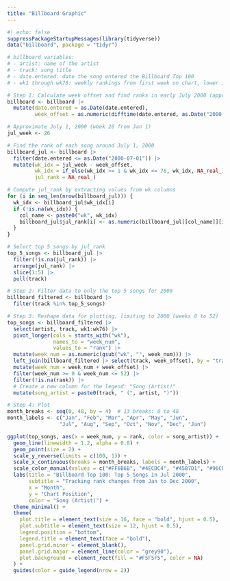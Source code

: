 ```yaml
---
title: "Billboard Graphic"
---
```


```r
#| echo: false
suppressPackageStartupMessages(library(tidyverse))
data("billboard", package = "tidyr")

# billboard variables:
# - artist: name of the artist
# - track: song title
# - date.entered: date the song entered the Billboard Top 100
# - wk1 through wk76: weekly rankings from first week on chart, lower is better

# Step 1: Calculate week offset and find ranks in early July 2000 (approx. week 26)
billboard <- billboard |> 
  mutate(date.entered = as.Date(date.entered),
         week_offset = as.numeric(difftime(date.entered, as.Date("2000-01-01"), units = "weeks")))

# Approximate July 1, 2000 (week 26 from Jan 1)
jul_week <- 26

# Find the rank of each song around July 1, 2000
billboard_jul <- billboard |> 
  filter(date.entered <= as.Date("2000-07-01")) |> 
  mutate(wk_idx = jul_week - week_offset,
         wk_idx = if_else(wk_idx >= 1 & wk_idx <= 76, wk_idx, NA_real_),
         jul_rank = NA_real_)

# Compute jul_rank by extracting values from wk columns
for (i in seq_len(nrow(billboard_jul))) {
  wk_idx <- billboard_jul$wk_idx[i]
  if (!is.na(wk_idx)) {
    col_name <- paste0("wk", wk_idx)
    billboard_jul$jul_rank[i] <- as.numeric(billboard_jul[[col_name]][i])
  }
}

# Select top 5 songs by jul_rank
top_5_songs <- billboard_jul |> 
  filter(!is.na(jul_rank)) |> 
  arrange(jul_rank) |> 
  slice(1:5) |> 
  pull(track)

# Step 2: Filter data to only the top 5 songs for 2000
billboard_filtered <- billboard |> 
  filter(track %in% top_5_songs)

# Step 3: Reshape data for plotting, limiting to 2000 (weeks 0 to 52)
top_songs <- billboard_filtered |> 
  select(artist, track, wk1:wk76) |> 
  pivot_longer(cols = starts_with("wk"),
               names_to = "week_num",
               values_to = "rank") |> 
  mutate(week_num = as.numeric(gsub("wk", "", week_num))) |> 
  left_join(billboard_filtered |> select(track, week_offset), by = "track") |> 
  mutate(week_num = week_num + week_offset) |> 
  filter(week_num >= 0 & week_num <= 52) |> 
  filter(!is.na(rank)) |> 
  # Create a new column for the legend: "Song (Artist)"
  mutate(song_artist = paste0(track, " (", artist, ")"))

# Step 4: Plot
month_breaks <- seq(0, 48, by = 4)  # 13 breaks: 0 to 48
month_labels <- c("Jan", "Feb", "Mar", "Apr", "May", "Jun", 
                 "Jul", "Aug", "Sep", "Oct", "Nov", "Dec", "Jan")

ggplot(top_songs, aes(x = week_num, y = rank, color = song_artist)) +
  geom_line(linewidth = 1.2, alpha = 0.8) +
  geom_point(size = 2) +
  scale_y_reverse(limits = c(100, 1)) +
  scale_x_continuous(breaks = month_breaks, labels = month_labels) +
  scale_color_manual(values = c("#FF6B6B", "#4ECDC4", "#45B7D1", "#96CEB4", "#FFEEAD")) +
  labs(title = "Billboard Top 100: Top 5 Songs in Jul 2000",
       subtitle = "Tracking rank changes from Jan to Dec 2000",
       x = "Month",
       y = "Chart Position",
       color = "Song (Artist)") +
  theme_minimal() +
  theme(
    plot.title = element_text(size = 16, face = "bold", hjust = 0.5),
    plot.subtitle = element_text(size = 12, hjust = 0.5),
    legend.position = "bottom",
    legend.title = element_text(face = "bold"),
    panel.grid.minor = element_blank(),
    panel.grid.major = element_line(color = "grey90"),
    plot.background = element_rect(fill = "#F5F5F5", color = NA)
  ) +
  guides(color = guide_legend(nrow = 2))
```

